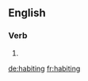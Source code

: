 ==English==

===Verb===
{{head|en}}

# {{present participle of|habit}}

[[de:habiting]]
[[fr:habiting]]